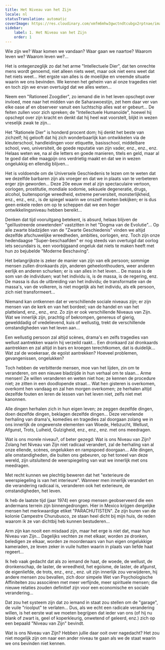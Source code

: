 ```yaml
---
title: Het Niveau van het Zijn
locale: nl
statusTranslation: automatic
coverImage: https://res.cloudinary.com/xmfm6mhw3gwctndtcubgx2rptnae/image/upload/v1740468922/small_cover_tratado_de_psicologia_revolucionaria_a4c0dca4e0.webp
sidebar:
    label: 1. Het Niveau van het Zijn
    order: 1
---
```

Wie zijn we? Waar komen we vandaan? Waar gaan we naartoe? Waarom leven we? Waarom leven we?...

Het is ontegenzeglijk zo dat het arme "Intellectuele Dier", dat ten onrechte mens wordt genoemd, niet alleen niets weet, maar ook niet eens weet dat het niets weet... Het ergste van alles is de moeilijke en vreemde situatie waarin we ons bevinden. We kennen het geheim van al onze tragedies niet en toch zijn we ervan overtuigd dat we alles weten...

Neem een "Rationeel Zoogdier", zo iemand die in het leven opschept over invloed, mee naar het midden van de Saharawoestijn, zet hem daar ver van elke oase af en observeer vanuit een luchtschip alles wat er gebeurt... De feiten zullen voor zich spreken; de "Intellectuele Humanoïde", hoewel hij opschept over zijn kracht en denkt dat hij heel wat voorstelt, blijkt in wezen vreselijk zwak te zijn...

Het "Rationele Dier" is honderd procent dom; hij denkt het beste van zichzelf; hij gelooft dat hij zich wonderbaarlijk kan ontwikkelen via de kleuterschool, handleidingen voor etiquette, basisschool, middelbare school, vwo, universiteit, de goede reputatie van zijn vader, enz., enz., enz. Helaas weten we, na al die letters en goede manieren, titels en geld, maar al te goed dat elke maagpijn ons verdrietig maakt en dat we in wezen ongelukkig en ellendig blijven...

Het is voldoende om de Universele Geschiedenis te lezen om te weten dat we dezelfde barbaren zijn als vroeger en dat we in plaats van te verbeteren erger zijn geworden... Deze 20e eeuw met al zijn spectaculaire vertoon, oorlogen, prostitutie, mondiale sodomie, seksuele degeneratie, drugs, alcohol, buitensporige wreedheid, extreme perversiteit, monsterlijkheid, enz., enz., enz., is de spiegel waarin we onszelf moeten bekijken; er is dus geen enkele reden om op te scheppen dat we een hoger ontwikkelingsniveau hebben bereikt...

Denken dat tijd vooruitgang betekent, is absurd, helaas blijven de "geïllustreerde onwetenden" vastzitten in het "Dogma van de Evolutie"... Op alle zwarte bladzijden van de "Zwarte Geschiedenis" vinden we altijd dezelfde afschuwelijke wreedheden, ambities, oorlogen, enz. Toch zijn onze hedendaagse "Super-beschaafden" er nog steeds van overtuigd dat oorlog iets secundairs is, een voorbijgaand ongeluk dat niets te maken heeft met hun zo bejubelde "Moderne Beschaving".

Het belangrijkste is zeker de manier van zijn van elk persoon; sommige mensen zullen dronkaards zijn, anderen geheelonthouders, weer anderen eerlijk en anderen schurken; er is van alles in het leven... De massa is de som van de individuen; wat het individu is, is de massa, is de regering, enz. De massa is dus de uitbreiding van het individu; de transformatie van de massa's, van de volkeren, is niet mogelijk als het individu, als elk persoon, zich niet transformeert...

Niemand kan ontkennen dat er verschillende sociale niveaus zijn; er zijn mensen van de kerk en van het bordeel; van de handel en van het platteland, enz., enz., enz. Zo zijn er ook verschillende Niveaus van Zijn. Wat we innerlijk zijn, prachtig of bekrompen, genereus of gierig, gewelddadig of vredelievend, kuis of wellustig, trekt de verschillende omstandigheden van het leven aan...

Een wellustig persoon zal altijd scènes, drama's en zelfs tragedies van wellust aantrekken waarin hij verzeild raakt... Een dronkaard zal dronkaards aantrekken en zal altijd in bars en kroegen terechtkomen, dat is duidelijk... Wat zal de woekeraar, de egoïst aantrekken? Hoeveel problemen, gevangenissen, ongelukken?

Toch hebben de verbitterde mensen, moe van het lijden, zin om te veranderen, om een nieuwe bladzijde in hun verhaal om te slaan... Arme mensen! Ze willen veranderen en weten niet hoe; ze kennen de procedure niet; ze zitten in een doodlopende straat... Wat hen gisteren is overkomen, overkomt hen vandaag en zal hen morgen overkomen; ze herhalen altijd dezelfde fouten en leren de lessen van het leven niet, zelfs niet met kanonnen.

Alle dingen herhalen zich in hun eigen leven; ze zeggen dezelfde dingen, doen dezelfde dingen, beklagen dezelfde dingen... Deze vervelende herhaling van drama's, komedies en tragedies zal doorgaan zolang we in ons innerlijk de ongewenste elementen van Woede, Hebzucht, Wellust, Afgunst, Trots, Luiheid, Gulzigheid, enz., enz., enz. met ons meedragen.

Wat is ons morele niveau?, of beter gezegd: Wat is ons Niveau van Zijn? Zolang het Niveau van Zijn niet radicaal verandert, zal de herhaling van al onze ellende, scènes, ongelukken en rampspoed doorgaan... Alle dingen, alle omstandigheden, die buiten ons gebeuren, op het toneel van deze wereld, zijn uitsluitend de weerspiegeling van wat we innerlijk met ons meedragen.

Met recht kunnen we plechtig beweren dat het "exterieure de weerspiegeling is van het interieure". Wanneer men innerlijk verandert en die verandering radicaal is, veranderen ook het exterieure, de omstandigheden, het leven.

Ik heb de laatste tijd (jaar 1974) een groep mensen geobserveerd die een andermans terrein zijn binnengedrongen. Hier in Mexico krijgen dergelijke mensen het merkwaardige etiket "PARACHUTISTEN". Ze zijn buren van de kolonie Campestre Churubusco, ze staan heel dicht bij mijn huis, de reden waarom ik ze van dichtbij heb kunnen bestuderen...

Arm zijn kan nooit een misdaad zijn, maar het erge is niet dat, maar hun Niveau van Zijn... Dagelijks vechten ze met elkaar, worden ze dronken, beledigen ze elkaar, worden ze moordenaars van hun eigen ongelukkige kameraden, ze leven zeker in vuile hutten waarin in plaats van liefde haat regeert...

Ik heb vaak gedacht dat als zo iemand de haat, de woede, de wellust, de dronkenschap, de laster, de wreedheid, het egoïsme, de laster, de afgunst, de eigenliefde, de trots, enz., enz., enz. uit zijn innerlijk zou verwijderen, hij andere mensen zou bevallen, zich door simpele Wet van Psychologische Affiniteiten zou associëren met meer verfijnde, meer spirituele mensen; die nieuwe relaties zouden definitief zijn voor een economische en sociale verandering...

Dat zou het systeem zijn dat zo iemand in staat zou stellen om de "garage", de vuile "rioolput" te verlaten... Dus, als we echt een radicale verandering willen, is het eerste wat we moeten begrijpen dat ieder van ons (of hij nu blank of zwart is, geel of koperkleurig, onwetend of geleerd, enz.) zich op een bepaald "Niveau van Zijn" bevindt.

Wat is ons Niveau van Zijn? Hebben jullie daar ooit over nagedacht? Het zou niet mogelijk zijn om naar een ander niveau te gaan als we de staat waarin we ons bevinden niet kennen.

